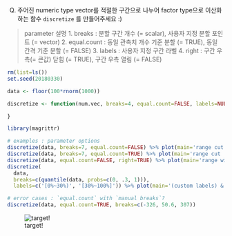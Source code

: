 Q) 
주어진 numeric type vector를 적절한 구간으로 나누어 factor type으로 
이산화하는 함수 `discretize` 를 만들어주세요 :)

> parameter 설명
> 1. breaks : 분할 구간 개수 (= scalar), 사용자 지정 분할 포인트 (= vector)
> 2. equal.count : 동일 관측치 개수 기준 분할 (= TRUE), 동일 간격 기준 분할 (= FALSE)
> 3. labels : 사용자 지정 구간 라벨
> 4. right : 구간 우측(= 큰값) 닫힘 (= TRUE), 구간 우측 열림 (= FALSE)

```r
rm(list=ls())
set.seed(20180330)

data <- floor(100*rnorm(1000))

discretize <- function(num.vec, breaks=4, equal.count=FALSE, labels=NULL, right=FALSE){

}

library(magrittr)

# examples : parameter options
discretize(data, breaks=7, equal.count=FALSE) %>% plot(main='range cut : equal width')
discretize(data, breaks=7, equal.count=TRUE) %>% plot(main='range cut : equal count')
discretize(data, equal.count=FALSE, right=TRUE) %>% plot(main='range with right closed')
discretize(
  data, 
  breaks=c(quantile(data, probs=c(0, .3, 1))), 
  labels=c('[0%~30%)', '[30%~100%]')) %>% plot(main='(custom labels) & (manual break points)')

# error cases : `equal.count` with `manual breaks`?
discretize(data, equal.count=TRUE, breaks=c(-326, 50.6, 307))
```

![target!](discretize.PNG)

